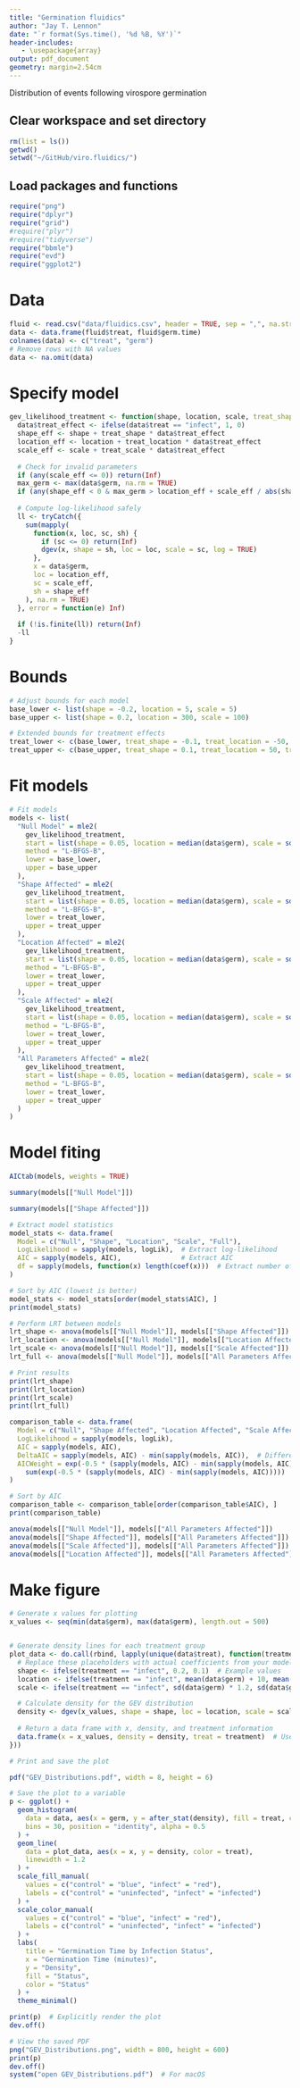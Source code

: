```yaml
---
title: "Germination fluidics"
author: "Jay T. Lennon"
date: "`r format(Sys.time(), '%d %B, %Y')`"
header-includes:
   - \usepackage{array}
output: pdf_document
geometry: margin=2.54cm
---
```

Distribution of events following virospore germination

## Clear workspace and set directory

```r
rm(list = ls())
getwd()
setwd("~/GitHub/viro.fluidics/")
```

## Load packages and functions

```r
require("png")
require("dplyr")
require("grid")
#require("plyr")
#require("tidyverse")
require("bbmle")
require("evd")
require("ggplot2")
```

# Data
```r
fluid <- read.csv("data/fluidics.csv", header = TRUE, sep = ",", na.strings = "N/A")
data <- data.frame(fluid$treat, fluid$germ.time)
colnames(data) <- c("treat", "germ")
# Remove rows with NA values
data <- na.omit(data)
```

# Specify model
```r
gev_likelihood_treatment <- function(shape, location, scale, treat_shape = 0, treat_location = 0, treat_scale = 0) {
  data$treat_effect <- ifelse(data$treat == "infect", 1, 0)
  shape_eff <- shape + treat_shape * data$treat_effect
  location_eff <- location + treat_location * data$treat_effect
  scale_eff <- scale + treat_scale * data$treat_effect
  
  # Check for invalid parameters
  if (any(scale_eff <= 0)) return(Inf)
  max_germ <- max(data$germ, na.rm = TRUE)
  if (any(shape_eff < 0 & max_germ > location_eff + scale_eff / abs(shape_eff))) return(Inf)
  
  # Compute log-likelihood safely
  ll <- tryCatch({
    sum(mapply(
      function(x, loc, sc, sh) {
        if (sc <= 0) return(Inf)
        dgev(x, shape = sh, loc = loc, scale = sc, log = TRUE)
      },
      x = data$germ,
      loc = location_eff,
      sc = scale_eff,
      sh = shape_eff
    ), na.rm = TRUE)
  }, error = function(e) Inf)
  
  if (!is.finite(ll)) return(Inf)
  -ll
}
```


# Bounds
```r
# Adjust bounds for each model
base_lower <- list(shape = -0.2, location = 5, scale = 5)
base_upper <- list(shape = 0.2, location = 300, scale = 100)

# Extended bounds for treatment effects
treat_lower <- c(base_lower, treat_shape = -0.1, treat_location = -50, treat_scale = -20)
treat_upper <- c(base_upper, treat_shape = 0.1, treat_location = 50, treat_scale = 20)
```


# Fit models
```r
# Fit models
models <- list(
  "Null Model" = mle2(
    gev_likelihood_treatment,
    start = list(shape = 0.05, location = median(data$germ), scale = sd(data$germ)),
    method = "L-BFGS-B",
    lower = base_lower,
    upper = base_upper
  ),
  "Shape Affected" = mle2(
    gev_likelihood_treatment,
    start = list(shape = 0.05, location = median(data$germ), scale = sd(data$germ), treat_shape = 0),
    method = "L-BFGS-B",
    lower = treat_lower,
    upper = treat_upper
  ),
  "Location Affected" = mle2(
    gev_likelihood_treatment,
    start = list(shape = 0.05, location = median(data$germ), scale = sd(data$germ), treat_location = 0),
    method = "L-BFGS-B",
    lower = treat_lower,
    upper = treat_upper
  ),
  "Scale Affected" = mle2(
    gev_likelihood_treatment,
    start = list(shape = 0.05, location = median(data$germ), scale = sd(data$germ), treat_scale = 0),
    method = "L-BFGS-B",
    lower = treat_lower,
    upper = treat_upper
  ),
  "All Parameters Affected" = mle2(
    gev_likelihood_treatment,
    start = list(shape = 0.05, location = median(data$germ), scale = sd(data$germ), treat_shape = 0, treat_location = 0, treat_scale = 0),
    method = "L-BFGS-B",
    lower = treat_lower,
    upper = treat_upper
  )
)
```

# Model fiting
```r
AICtab(models, weights = TRUE)

summary(models[["Null Model"]])

summary(models[["Shape Affected"]])

# Extract model statistics
model_stats <- data.frame(
  Model = c("Null", "Shape", "Location", "Scale", "Full"),
  LogLikelihood = sapply(models, logLik),  # Extract log-likelihood
  AIC = sapply(models, AIC),               # Extract AIC
  df = sapply(models, function(x) length(coef(x)))  # Extract number of parameters
)

# Sort by AIC (lowest is better)
model_stats <- model_stats[order(model_stats$AIC), ]
print(model_stats)

# Perform LRT between models
lrt_shape <- anova(models[["Null Model"]], models[["Shape Affected"]])
lrt_location <- anova(models[["Null Model"]], models[["Location Affected"]])
lrt_scale <- anova(models[["Null Model"]], models[["Scale Affected"]])
lrt_full <- anova(models[["Null Model"]], models[["All Parameters Affected"]])

# Print results
print(lrt_shape)
print(lrt_location)
print(lrt_scale)
print(lrt_full)

comparison_table <- data.frame(
  Model = c("Null", "Shape Affected", "Location Affected", "Scale Affected", "All Parameters Affected"),
  LogLikelihood = sapply(models, logLik),
  AIC = sapply(models, AIC),
  DeltaAIC = sapply(models, AIC) - min(sapply(models, AIC)),  # Difference from best model
  AICWeight = exp(-0.5 * (sapply(models, AIC) - min(sapply(models, AIC)))) / 
    sum(exp(-0.5 * (sapply(models, AIC) - min(sapply(models, AIC)))))  # Relative likelihood
)

# Sort by AIC
comparison_table <- comparison_table[order(comparison_table$AIC), ]
print(comparison_table)

anova(models[["Null Model"]], models[["All Parameters Affected"]])
anova(models[["Shape Affected"]], models[["All Parameters Affected"]])
anova(models[["Scale Affected"]], models[["All Parameters Affected"]])
anova(models[["Location Affected"]], models[["All Parameters Affected"]])
```

# Make figure
```r

# Generate x values for plotting
x_values <- seq(min(data$germ), max(data$germ), length.out = 500)


# Generate density lines for each treatment group
plot_data <- do.call(rbind, lapply(unique(data$treat), function(treatment) {
  # Replace these placeholders with actual coefficients from your model
  shape <- ifelse(treatment == "infect", 0.2, 0.1)  # Example values
  location <- ifelse(treatment == "infect", mean(data$germ) + 10, mean(data$germ) - 10)  # Example values
  scale <- ifelse(treatment == "infect", sd(data$germ) * 1.2, sd(data$germ) * 0.8)  # Example values

  # Calculate density for the GEV distribution
  density <- dgev(x_values, shape = shape, loc = location, scale = scale)
  
  # Return a data frame with x, density, and treatment information
  data.frame(x = x_values, density = density, treat = treatment)  # Use "treat" for consistency
}))

# Print and save the plot

pdf("GEV_Distributions.pdf", width = 8, height = 6)

# Save the plot to a variable
p <- ggplot() +
  geom_histogram(
    data = data, aes(x = germ, y = after_stat(density), fill = treat, color = treat),
    bins = 30, position = "identity", alpha = 0.5
  ) +
  geom_line(
    data = plot_data, aes(x = x, y = density, color = treat),
    linewidth = 1.2
  ) +
  scale_fill_manual(
    values = c("control" = "blue", "infect" = "red"),
    labels = c("control" = "uninfected", "infect" = "infected")
  ) +
  scale_color_manual(
    values = c("control" = "blue", "infect" = "red"),
    labels = c("control" = "uninfected", "infect" = "infected")
  ) +
  labs(
    title = "Germination Time by Infection Status",
    x = "Germination Time (minutes)",
    y = "Density",
    fill = "Status",
    color = "Status"
  ) +
  theme_minimal()

print(p)  # Explicitly render the plot
dev.off()

# View the saved PDF
png("GEV_Distributions.png", width = 800, height = 600)
print(p)
dev.off()
system("open GEV_Distributions.pdf")  # For macOS


```


